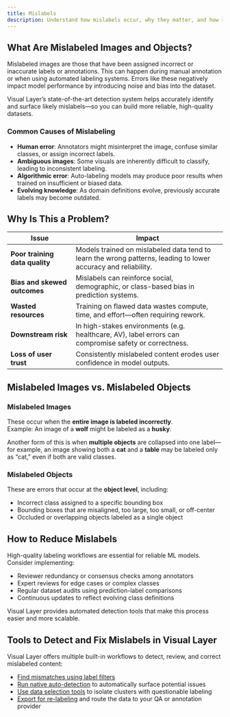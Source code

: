 ```yaml
---
title: Mislabels
description: Understand how mislabels occur, why they matter, and how to detect and fix them using Visual Layer.
---
```


## What Are Mislabeled Images and Objects?

Mislabeled images are those that have been assigned incorrect or inaccurate labels or annotations. This can happen during manual annotation or when using automated labeling systems. Errors like these negatively impact model performance by introducing noise and bias into the dataset.

Visual Layer’s state-of-the-art detection system helps accurately identify and surface likely mislabels—so you can build more reliable, high-quality datasets.

### Common Causes of Mislabeling

- **Human error**: Annotators might misinterpret the image, confuse similar classes, or assign incorrect labels.
- **Ambiguous images**: Some visuals are inherently difficult to classify, leading to inconsistent labeling.
- **Algorithmic error**: Auto-labeling models may produce poor results when trained on insufficient or biased data.
- **Evolving knowledge**: As domain definitions evolve, previously accurate labels may become outdated.

## Why Is This a Problem?

<div className="integrations-table">

| Issue | Impact |
|-------|--------|
| **Poor training data quality** | Models trained on mislabeled data tend to learn the wrong patterns, leading to lower accuracy and reliability. |
| **Bias and skewed outcomes** | Mislabels can reinforce social, demographic, or class-based bias in prediction systems. |
| **Wasted resources** | Training on flawed data wastes compute, time, and effort—often requiring rework. |
| **Downstream risk** | In high-stakes environments (e.g. healthcare, AV), label errors can compromise safety or correctness. |
| **Loss of user trust** | Consistently mislabeled content erodes user confidence in model outputs. |

</div>

## Mislabeled Images vs. Mislabeled Objects

### Mislabeled Images

These occur when the **entire image is labeled incorrectly**.  
Example: An image of a **wolf** might be labeled as a **husky**.

Another form of this is when **multiple objects** are collapsed into one label—for example, an image showing both a **cat** and a **table** may be labeled only as “cat,” even if both are valid classes.

### Mislabeled Objects

These are errors that occur at the **object level**, including:

- Incorrect class assigned to a specific bounding box
- Bounding boxes that are misaligned, too large, too small, or off-center
- Occluded or overlapping objects labeled as a single object

## How to Reduce Mislabels

High-quality labeling workflows are essential for reliable ML models. Consider implementing:

- Reviewer redundancy or consensus checks among annotators
- Expert reviews for edge cases or complex classes
- Regular dataset audits using prediction-label comparisons
- Continuous updates to reflect evolving class definitions

Visual Layer provides automated detection tools that make this process easier and more scalable.

## Tools to Detect and Fix Mislabels in Visual Layer

Visual Layer offers multiple built-in workflows to detect, review, and correct mislabeled content:

- [Find mismatches using label filters](https://dash.readme.com/project/visual-layer2/v1.0/docs/find-mislabeled-data-using-visual-layer-label-filters)  
- [Run native auto-detection](https://dash.readme.com/project/visual-layer2/v1.0/docs/mislabeled-data-auto-detection) to automatically surface potential issues  
- [Use data selection tools](https://dash.readme.com/project/visual-layer2/v1.0/docs/data-selection-using-visual-layer) to isolate clusters with questionable labeling  
- [Export for re-labeling](https://dash.readme.com/project/visual-layer2/v1.0/docs/export-data) and route the data to your QA or annotation provider
